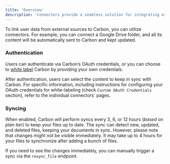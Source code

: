 ```yaml
---
title: 'Overview'
description: 'Connectors provide a seamless solution for integrating external data sources.'
---
```


To link user data from external sources to Carbon, you can utilize connectors. For example, you can connect a Google Drive folder, and all its content will be automatically sent to Carbon and kept updated.

### Authentication

Users can authenticate via Carbon’s OAuth credentials, or you can choose to [white label](learn/customize/whitelabel) Carbon by providing your own credentials. 

After authentication, users can select the content to keep in sync with Carbon. For specific information, including instructions for configuring your OAuth credentials for white-labeling (check `Custom OAuth Credentials` section), refer to the individual connectors' pages.

### Syncing
When enabled, Carbon will perform syncs every 3, 6, or 12 hours (*based on plan tier*) to keep your files up to date. The sync can detect new, updated, and deleted files, keeping your documents in sync. However, please note that changes might not be visible immediately. It may take up to 4 hours for your files to synchronize after adding a bunch of files. 

If you need to see the changes immediately, you can manually trigger a sync via the `resync_file` endpoint.